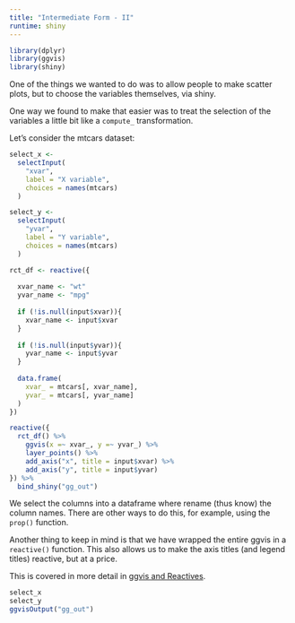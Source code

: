 ```yaml
---
title: "Intermediate Form - II"
runtime: shiny
---
```


```r
library(dplyr)
library(ggvis)
library(shiny)
```

One of the things we wanted to do was to allow people to make scatter plots, but to choose the variables themselves, via shiny.

One way we found to make that easier was to treat the selection of the variables a little bit like a `compute_` transformation.

Let's consider the mtcars dataset:

```r
select_x <- 
  selectInput(
    "xvar",
    label = "X variable",
    choices = names(mtcars)
  )

select_y <- 
  selectInput(
    "yvar",
    label = "Y variable",
    choices = names(mtcars)
  )

rct_df <- reactive({
  
  xvar_name <- "wt"
  yvar_name <- "mpg"
  
  if (!is.null(input$xvar)){
    xvar_name <- input$xvar
  }
  
  if (!is.null(input$yvar)){
    yvar_name <- input$yvar
  }
  
  data.frame(
    xvar_ = mtcars[, xvar_name], 
    yvar_ = mtcars[, yvar_name]
  )
})

reactive({
  rct_df() %>%
    ggvis(x =~ xvar_, y =~ yvar_) %>%
    layer_points() %>%
    add_axis("x", title = input$xvar) %>%
    add_axis("y", title = input$yvar)
}) %>% 
  bind_shiny("gg_out")
```

We select the columns into a dataframe where rename (thus know) the column names. There are other ways to do this, for example, using the `prop()` function.

Another thing to keep in mind is that we have wrapped the entire ggvis in a `reactive()` function. This also allows us to make the axis titles (and legend titles) reactive, but at a price.

This is covered in more detail in [ggvis and Reactives](ggvis_reactives.Rmd).

```r
select_x
select_y
ggvisOutput("gg_out")
```


